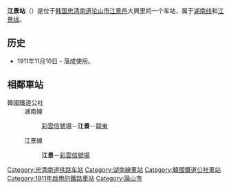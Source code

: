 {{朝鮮半島車站資訊
|公司色 = #0066b3
|文字色 = 
|站名 = 江景站<br />{{lang|en|Ganggyeong}}
|圖片 =Ganggyeong Station.jpg
|pxl = 
|圖片說明 =车站站舍
|車站編號 = 
|前一站1 = [[彩云信号场|彩云信号场]]
|前一站距離1 = 3.2
|後一站距離1 = 6.0
|後一站1 = [[龍東站|龍東]]
|距離1 = 66.7
|起點站1 = [[大田操车场|大田操车场]]
|所屬路線1 = [[湖南线|湖南线]]
|前一站2 = 
|前一站距離2 = 
|後一站距離2 = 3.2
|後一站2 = [[彩云信号场|彩云信号场]]
|距離2 = 0.0
|起點站2 = 江景
|所屬路線2 = [[江景线|江景线]]
|諺文 = 강경역
|朝鮮漢字 = 江景驛
|文觀部式 =Ganggyeong-yeok 
|馬-賴式 = Kanggyŏng-yŏk
|副站名 = 
|停站路線數 = 
|所屬公司 = [[韩国铁道公社|韩国铁道公社]]
|所在地 =[[忠清南道|忠清南道]][[论山市|论山市]][[江景邑|江景邑]]大興里31-1
|車站構造 = 地面车站
|月台配置 = 2面4线
|啟用年月日 =1911年11月10日 
|廢站年月日 = 
|上下車人次 =
|統計年度 =
|轉車 = 
|備註 = 
|全寬備註 = 
}}

'''江景站'''（{{kor|諺=강경역|漢=江景驛|羅=Ganggyeong yeok|f=y}}）是位于[[韩国|韩国]][[忠清南道|忠清南道]][[论山市|论山市]][[江景邑|江景邑]]大興里的一个车站，属于[[湖南线|湖南线]]和[[江景线|江景线]]。

== 历史 ==
*1911年11月10日 - 落成使用。

== 相鄰車站 ==
;韓國鐵道公社
:湖南線
::[[彩雲信號場|彩雲信號場]]－'''江景'''－[[龍東站|龍東]]
:江景線
::'''江景'''－[[彩雲信號場|彩雲信號場]]

{{湖南线}}
{{江景线}}
{{ITX}}

[[Category:忠清南道铁路车站|Category:忠清南道铁路车站]]
[[Category:湖南線車站|Category:湖南線車站]]
[[Category:韓國鐵道公社車站|Category:韓國鐵道公社車站]]
[[Category:1911年啟用的鐵路車站|Category:1911年啟用的鐵路車站]]
[[Category:論山市|Category:論山市]]